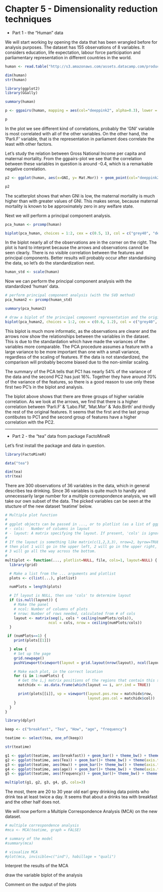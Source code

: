 
# Chapter 5 - Dimensionality reduction techniques


* Part 1 - the "Human" data

We will start working by opening the data that has been wrangled before for analysis purposes. The dataset has 155 observations of 8 variables. It considers education, life expectation, labour force participation and parliamentary representation in different countries in the world.


```r
human <- read.table("http://s3.amazonaws.com/assets.datacamp.com/production/course_2218/datasets/human2.txt", header = T, sep=",")

dim(human)
str(human)
```


```r
library(ggplot2)
library(GGally)

summary(human)

p <- ggpairs(human, mapping = aes(col="deeppink2", alpha=0.3), lower = list(combo = wrap("facethist", bins = 20)))

p

```

In the plot we see different kind of correlations, probably the 'GNI' variable is most correlated with all of the other variables. On the other hand, the 'Parli.F' variable, that is the representation in parliament does correlate the least with other factors.

Let's study the relation between Gross National Income per capita and maternal mortality. From the ggpairs-plot we see that the correlation between these variables in question is around -0.4, which is a remarkable negative correlation.

```r
p2 <- ggplot(human, aes(x=GNI, y= Mat.Mor)) + geom_point(col="deeppink2")

p2

```


The scatterplot shows that when GNI is low, the maternal mortality is much higher than with greater values of GNI. This makes sense, because maternal mortality is known to be approximately zero in any welfare state.

Next we will perform a principal component analysis.


```r

pca_human <- prcomp(human)

biplot(pca_human, choices = 1:2, cex = c(0.5, 1), col = c("grey40", "deeppink2"))

```


In the biplot nearly all of the observations are in the corner on the right. The plot is hard to interpret because the arrows and observations cannot be seen clearly. There is no visible correlation between the features and principal components. Better results will probably occur after standardising the data, so let's do the standardization next.


```r

human_std <- scale(human)

```


Now we can perform the principal component analysis with the standardized 'human' data.


```r
# perform principal component analysis (with the SVD method)
pca_human2 <- prcomp(human_std)

summary(pca_human2)

# draw a biplot of the principal component representation and the original variables
biplot(pca_human2, choices = 1:2, cex = c(0.6, 1.2), col = c("grey40", "deeppink2"), main="Biplot of the first two principal components for the 'human' data", xlab="PC1 (54%)", ylab="PC2 (16%)")

```

This biplot is much more informatic, as the observations are clearer and the arrows now show the relationships between the variables in the dataset. This is due to the standardation which have made the variances of the variables more comparable. The PCA procedure assumes a feature with a large variance to be more important than one with a small variance, regardless of the scaling of features. If the data is not standardized, the comparison will probably become biased due to the non-similar scaling.

The summary of the PCA tells that PC1 has nearly 54% of the variance of the data and the second PC2 has just 16%. Together they have around 70% of the variance of the features, so there is a good reason to use only these first two PC's in the biplot and analysis.

The biplot above shows that there are three groups of higher variable correlation. As we look at the arrows, we find that there is a higher correlation between 'Parli.F' & 'Labo.FM', 'Mat.Mor' & 'Ado.Birth' and thirdly the rest of the original features. It seems that the first and the last group contibutes to PC1 and the second group of features have a higher correlation with the PC2.



-------


* Part 2 - the "tea" data from package FactoMineR


Let's first install the package and data in question.


```r
library(FactoMineR)

data("tea")

```


```r
dim(tea)
str(tea)
```


There are 300 observations of 36 variables in the data, which in general describes tea drinking. Since 36 variables is quite much to handly and unnecessarily large number for a multiple correspondence analysis, we will take our own subset of the data. The picked variables can be seen at the stucture of the new dataset 'teatime' below.


```r
# Multiple plot function
#
# ggplot objects can be passed in ..., or to plotlist (as a list of ggplot objects)
# - cols:   Number of columns in layout
# - layout: A matrix specifying the layout. If present, 'cols' is ignored.
#
# If the layout is something like matrix(c(1,2,3,3), nrow=2, byrow=TRUE),
# then plot 1 will go in the upper left, 2 will go in the upper right, and
# 3 will go all the way across the bottom.
#
multiplot <- function(..., plotlist=NULL, file, cols=1, layout=NULL) {
  library(grid)

  # Make a list from the ... arguments and plotlist
  plots <- c(list(...), plotlist)

  numPlots = length(plots)

  # If layout is NULL, then use 'cols' to determine layout
  if (is.null(layout)) {
    # Make the panel
    # ncol: Number of columns of plots
    # nrow: Number of rows needed, calculated from # of cols
    layout <- matrix(seq(1, cols * ceiling(numPlots/cols)),
                    ncol = cols, nrow = ceiling(numPlots/cols))
  }

 if (numPlots==1) {
    print(plots[[1]])

  } else {
    # Set up the page
    grid.newpage()
    pushViewport(viewport(layout = grid.layout(nrow(layout), ncol(layout))))

    # Make each plot, in the correct location
    for (i in 1:numPlots) {
      # Get the i,j matrix positions of the regions that contain this subplot
      matchidx <- as.data.frame(which(layout == i, arr.ind = TRUE))

      print(plots[[i]], vp = viewport(layout.pos.row = matchidx$row,
                                      layout.pos.col = matchidx$col))
    }
  }
}

```



```r
library(dplyr)

keep <- c("breakfast", "Tea", "How", "age", "frequency")

teatime <- select(tea, one_of(keep))

str(teatime)

g1 <- ggplot(teatime, aes(breakfast)) + geom_bar() + theme_bw() + theme(axis.text.x = element_text(angle = 45, hjust = 1, size = 8))
g2 <- ggplot(teatime, aes(Tea)) + geom_bar()+ theme_bw() + theme(axis.text.x = element_text(angle = 45, hjust = 1, size = 8))
g3 <- ggplot(teatime, aes(How)) + geom_bar()+ theme_bw() + theme(axis.text.x = element_text(angle = 45, hjust = 1, size = 8))
g4 <- ggplot(teatime, aes(age)) + geom_bar()+ theme_bw() + theme(axis.text.x = element_text(angle = 45, hjust = 1, size = 8))
g5 <- ggplot(teatime, aes(frequency)) + geom_bar()+ theme_bw() + theme(axis.text.x = element_text(angle = 45, hjust = 1, size = 8))

multiplot(g1, g2, g3, g4, g5, cols=3)

```


The most, there are 20 to 30 year old earl grey drinking data points who drink tea at least twice a day. It seems that about a  drinks tea with breakfast and the other half does not.

We will now perform a Multiple Correspondence Analysis (MCA) on the new dataset.


```r
# multiple correspondence analysis
#mca <- MCA(teatime, graph = FALSE)

# summary of the model
#summary(mca)

# visualize MCA
#plot(mca, invisible=c("ind"), habillage = "quali")
```


Interpret the results of the MCA

draw the variable biplot of the analysis

Comment on the output of the plots











